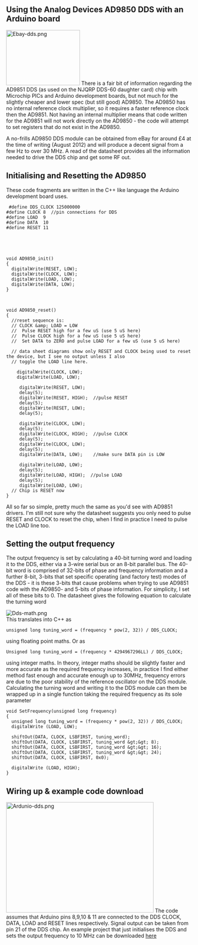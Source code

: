 == Using the Analog Devices AD9850 DDS with an Arduino board  ==

[[Image:Ebay-dds.png|thumb|right|200x150px]] There is a fair bit of information regarding the AD9851 DDS (as used on the NJQRP DDS-60 daughter card) chip with Microchip PICs and Arduino development boards, but not much for the slightly cheaper and lower spec (but still good) AD9850. The AD9850 has no internal reference clock multiplier, so it requires a faster reference clock then the AD9851. Not having an internal multiplier means that code written for the AD9851 will not work directly on the AD9850 - the code will attempt to set registers that do not exist in the AD9850. 

A no-frills AD9850 DDS module can be obtained from eBay for around £4 at the time of writing (August 2012) and will produce a decent signal from a few Hz to over 30 MHz. A read of the datasheet provides all the information needed to drive the DDS chip and get some RF out. 

== Initialising and Resetting the AD9850  ==

These code fragments are written in the C++ like language the Arduino development board uses. 
<pre> #define DDS_CLOCK 125000000
#define CLOCK 8  //pin connections for DDS
#define LOAD  9 
#define DATA  10
#define RESET 11





void AD9850_init()
{
  digitalWrite(RESET, LOW);
  digitalWrite(CLOCK, LOW);
  digitalWrite(LOAD, LOW);
  digitalWrite(DATA, LOW);
}



void AD9850_reset()
{
  //reset sequence is:
  // CLOCK &amp; LOAD = LOW
  //  Pulse RESET high for a few uS (use 5 uS here)
  //  Pulse CLOCK high for a few uS (use 5 uS here)
  //  Set DATA to ZERO and pulse LOAD for a few uS (use 5 uS here)
  
  // data sheet diagrams show only RESET and CLOCK being used to reset the device, but I see no output unless I also
  // toggle the LOAD line here.
  
    digitalWrite(CLOCK, LOW);
    digitalWrite(LOAD, LOW);
    
     digitalWrite(RESET, LOW);
     delay(5);
     digitalWrite(RESET, HIGH);  //pulse RESET
     delay(5);
     digitalWrite(RESET, LOW);
     delay(5);
     
     digitalWrite(CLOCK, LOW);
     delay(5);
     digitalWrite(CLOCK, HIGH);  //pulse CLOCK
     delay(5);
     digitalWrite(CLOCK, LOW);
     delay(5);
     digitalWrite(DATA, LOW);    //make sure DATA pin is LOW
     
     digitalWrite(LOAD, LOW);
     delay(5);
     digitalWrite(LOAD, HIGH);  //pulse LOAD
     delay(5);
     digitalWrite(LOAD, LOW);
  // Chip is RESET now
}


</pre> 
All so far so simple, pretty much the same as you'd see with AD9851 drivers. I'm still not sure why the datasheet suggests you only need to pulse RESET and CLOCK to reset the chip, when I find in practice I need to pulse the LOAD line too.<br> 

== Setting the output frequency  ==

The output frequency is set by calculating a 40-bit turning word and loading it to the DDS, either via a 3-wire serial bus or an 8-bit parallel bus. The 40-bit word is comprised of 32-bits of phase and frequency information and a further 8-bit, 3-bits that set specific operating (and factory test) modes of the DDS - it is these 3-bits that cause problems when trying to use AD9851 code with the AD9850- and 5-bits of phase information. For simplicity, I set all of these bits to 0. The datasheet gives the following equation to calculate the turning word 

[[Image:Dds-math.png|center]]<br> This translates into C++ as 
<pre>unsigned long tuning_word = (frequency * pow(2, 32)) / DDS_CLOCK;</pre> 
using floating point maths. Or as 
<pre>Unsigned long tuning_word = (frequency * 4294967296LL) / DDS_CLOCK;</pre> 
using integer maths. In theory, integer maths should be slightly faster and more accurate as the required frequency increases, in practice I find either method fast enough and accurate enough up to 30MHz, frequency errors are due to the poor stability of the reference oscillator on the DDS module. Calculating the turning word and writing it to the DDS module can them be wrapped up in a single function taking the required frequency as its sole parameter 
<pre>void SetFrequency(unsigned long frequency)
{
  unsigned long tuning_word = (frequency * pow(2, 32)) / DDS_CLOCK;
  digitalWrite (LOAD, LOW); 

  shiftOut(DATA, CLOCK, LSBFIRST, tuning_word);
  shiftOut(DATA, CLOCK, LSBFIRST, tuning_word &gt;&gt; 8);
  shiftOut(DATA, CLOCK, LSBFIRST, tuning_word &gt;&gt; 16);
  shiftOut(DATA, CLOCK, LSBFIRST, tuning_word &gt;&gt; 24);
  shiftOut(DATA, CLOCK, LSBFIRST, 0x0);
  
  digitalWrite (LOAD, HIGH); 
}
</pre> 
== Wiring up &amp; example code download  ==
[[Image:Ardunio-dds.png|border|right|400x300px]]
The code assumes that Arduino pins 8,9,10 &amp; 11 are connected to the DDS CLOCK, DATA, LOAD and RESET lines respectively. Signal output can be taken from pin 21 of the DDS chip.
An example project that just initialises the DDS and sets the output frequency to 10 MHz can be downloaded [[Media:Dds_test-120823a.zip|here]]